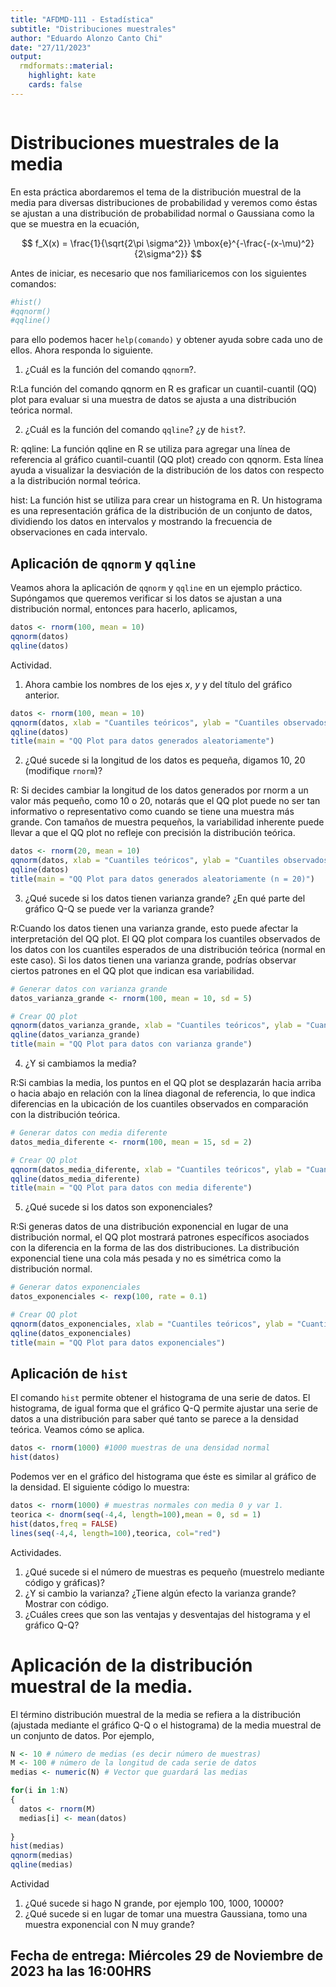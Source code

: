 ---
title: "AFDMD-111 - Estadística"
subtitle: "Distribuciones muestrales"
author: "Eduardo Alonzo Canto Chi"
date: "27/11/2023"
output:
  rmdformats::material:
    highlight: kate
    cards: false
---


```{r knitr_init, echo=FALSE, message=FALSE, warning=FALSE}

```



# Distribuciones muestrales de la media

En esta práctica  abordaremos el tema de la distribución muestral de la media para diversas distribuciones de probabilidad y veremos como éstas se ajustan a una distribución de probabilidad normal o Gaussiana como la que se muestra en la ecuación,

$$
f_X(x) = \frac{1}{\sqrt{2\pi \sigma^2}} \mbox{e}^{-\frac{-(x-\mu)^2}{2\sigma^2}}
$$

Antes de iniciar, es necesario que nos familiaricemos con los siguientes comandos:

```{r}
#hist()
#qqnorm()
#qqline()
```

para ello podemos hacer `help(comando)` y obtener ayuda sobre cada uno de ellos. Ahora responda lo siguiente.

1. ¿Cuál es la función del comando `qqnorm`?.

R:La función del comando qqnorm en R es graficar un cuantil-cuantil (QQ) plot para evaluar si una muestra de datos se ajusta a una distribución teórica normal.


2. ¿Cuál es la función del comando `qqline`? ¿y de `hist`?.

R:  qqline: La función qqline en R se utiliza para agregar una línea de referencia al gráfico cuantil-cuantil (QQ plot) creado con qqnorm. Esta línea ayuda a visualizar la desviación de la distribución de los datos con respecto a la distribución normal teórica.

hist: La función hist se utiliza para crear un histograma en R. Un histograma es una representación gráfica de la distribución de un conjunto de datos, dividiendo los datos en intervalos y mostrando la frecuencia de observaciones en cada intervalo.

## Aplicación de `qqnorm` y `qqline`

Veamos ahora la aplicación de `qqnorm` y `qqline` en un ejemplo práctico. Supóngamos que queremos verificar si los datos se ajustan a una distribución normal, entonces para hacerlo, aplicamos,

```{r}
datos <- rnorm(100, mean = 10)
qqnorm(datos)
qqline(datos)
```

Actividad.

1. Ahora cambie los nombres de los ejes $x$, $y$ y del título del gráfico anterior.
```{r}
datos <- rnorm(100, mean = 10)
qqnorm(datos, xlab = "Cuantiles teóricos", ylab = "Cuantiles observados")
qqline(datos)
title(main = "QQ Plot para datos generados aleatoriamente")

```
2. ¿Qué sucede si la longitud de los datos es pequeña, digamos 10, 20 (modifique `rnorm`)? 

R: Si decides cambiar la longitud de los datos generados por rnorm a un valor más pequeño, como 10 o 20, notarás que el QQ plot puede no ser tan informativo o representativo como cuando se tiene una muestra más grande. Con tamaños de muestra pequeños, la variabilidad inherente puede llevar a que el QQ plot no refleje con precisión la distribución teórica.
```{r}
datos <- rnorm(20, mean = 10)
qqnorm(datos, xlab = "Cuantiles teóricos", ylab = "Cuantiles observados")
qqline(datos)
title(main = "QQ Plot para datos generados aleatoriamente (n = 20)")

```

3. ¿Qué sucede si los datos tienen varianza grande? ¿En qué parte del gráfico Q-Q se puede ver la varianza grande?

R:Cuando los datos tienen una varianza grande, esto puede afectar la interpretación del QQ plot. El QQ plot compara los cuantiles observados de los datos con los cuantiles esperados de una distribución teórica (normal en este caso). Si los datos tienen una varianza grande, podrías observar ciertos patrones en el QQ plot que indican esa variabilidad.

```{r}
# Generar datos con varianza grande
datos_varianza_grande <- rnorm(100, mean = 10, sd = 5)

# Crear QQ plot
qqnorm(datos_varianza_grande, xlab = "Cuantiles teóricos", ylab = "Cuantiles observados")
qqline(datos_varianza_grande)
title(main = "QQ Plot para datos con varianza grande")

```


4. ¿Y si cambiamos la media?

R:Si cambias la media, los puntos en el QQ plot se desplazarán hacia arriba o hacia abajo en relación con la línea diagonal de referencia, lo que indica diferencias en la ubicación de los cuantiles observados en comparación con la distribución teórica.
```{r}
# Generar datos con media diferente
datos_media_diferente <- rnorm(100, mean = 15, sd = 2)

# Crear QQ plot
qqnorm(datos_media_diferente, xlab = "Cuantiles teóricos", ylab = "Cuantiles observados")
qqline(datos_media_diferente)
title(main = "QQ Plot para datos con media diferente")

```


5. ¿Qué sucede si los datos son exponenciales?

R:Si generas datos de una distribución exponencial en lugar de una distribución normal, el QQ plot mostrará patrones específicos asociados con la diferencia en la forma de las dos distribuciones. La distribución exponencial tiene una cola más pesada y no es simétrica como la distribución normal.

```{r}
# Generar datos exponenciales
datos_exponenciales <- rexp(100, rate = 0.1)

# Crear QQ plot
qqnorm(datos_exponenciales, xlab = "Cuantiles teóricos", ylab = "Cuantiles observados")
qqline(datos_exponenciales)
title(main = "QQ Plot para datos exponenciales")

```


## Aplicación de `hist`

El comando `hist` permite obtener el histograma de una serie de datos. El histograma, de igual forma que el gráfico Q-Q permite ajustar una serie de datos a una distribución para saber qué tanto se parece a la densidad teórica. Veamos cómo se aplica.



```{r}
datos <- rnorm(1000) #1000 muestras de una densidad normal
hist(datos)

```

Podemos ver en el gráfico del histograma que éste es similar al gráfico de la densidad. El siguiente código lo muestra:


```{r}
datos <- rnorm(1000) # muestras normales con media 0 y var 1.
teorica <- dnorm(seq(-4,4, length=100),mean = 0, sd = 1)
hist(datos,freq = FALSE)
lines(seq(-4,4, length=100),teorica, col="red")
```

Actividades.

1. ¿Qué sucede si el número de muestras es pequeño (muestrelo mediante código y gráficas)?
2. ¿Y si cambio la varianza? ¿Tiene algún efecto la varianza grande? Mostrar con código.
3. ¿Cuáles crees que son las ventajas y desventajas del histograma y el gráfico Q-Q?


# Aplicación de la distribución muestral de la media.

El término distribución muestral de la media se refiera a la distribución (ajustada mediante el gráfico Q-Q o el histograma) de la media muestral de un  conjunto de datos. Por ejemplo,

```{r}
N <- 10 # número de medias (es decir número de muestras)
M <- 100 # número de la longitud de cada serie de datos
medias <- numeric(N) # Vector que guardará las medias

for(i in 1:N)
{
  datos <- rnorm(M)
  medias[i] <- mean(datos)
  
}
hist(medias)
qqnorm(medias)
qqline(medias)
```


Actividad

1. ¿Qué sucede si hago N grande, por ejemplo 100, 1000, 10000?
2. ¿Qué sucede si en lugar de tomar una muestra Gaussiana, tomo una muestra exponencial con N muy grande?



## Fecha de entrega: Miércoles 29 de Noviembre de 2023 ha las 16:00HRS 

